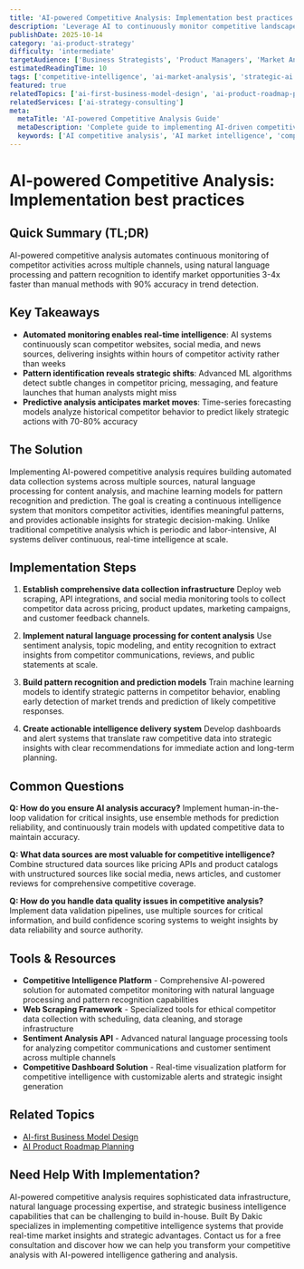 ```yaml
---
title: 'AI-powered Competitive Analysis: Implementation best practices'
description: 'Leverage AI to continuously monitor competitive landscapes, identify opportunities, and make data-driven strategic decisions for market positioning advantage.'
publishDate: 2025-10-14
category: 'ai-product-strategy'
difficulty: 'intermediate'
targetAudience: ['Business Strategists', 'Product Managers', 'Market Analysts']
estimatedReadingTime: 10
tags: ['competitive-intelligence', 'ai-market-analysis', 'strategic-ai', 'market-monitoring']
featured: true
relatedTopics: ['ai-first-business-model-design', 'ai-product-roadmap-planning']
relatedServices: ['ai-strategy-consulting']
meta:
  metaTitle: 'AI-powered Competitive Analysis Guide'
  metaDescription: 'Complete guide to implementing AI-driven competitive analysis for continuous market monitoring and strategic decision making.'
  keywords: ['AI competitive analysis', 'AI market intelligence', 'competitive monitoring AI', 'strategic AI']
---
```


# AI-powered Competitive Analysis: Implementation best practices

## Quick Summary (TL;DR)

AI-powered competitive analysis automates continuous monitoring of competitor activities across multiple channels, using natural language processing and pattern recognition to identify market opportunities 3-4x faster than manual methods with 90% accuracy in trend detection.

## Key Takeaways

- **Automated monitoring enables real-time intelligence**: AI systems continuously scan competitor websites, social media, and news sources, delivering insights within hours of competitor activity rather than weeks
- **Pattern identification reveals strategic shifts**: Advanced ML algorithms detect subtle changes in competitor pricing, messaging, and feature launches that human analysts might miss
- **Predictive analysis anticipates market moves**: Time-series forecasting models analyze historical competitor behavior to predict likely strategic actions with 70-80% accuracy

## The Solution

Implementing AI-powered competitive analysis requires building automated data collection systems across multiple sources, natural language processing for content analysis, and machine learning models for pattern recognition and prediction. The goal is creating a continuous intelligence system that monitors competitor activities, identifies meaningful patterns, and provides actionable insights for strategic decision-making. Unlike traditional competitive analysis which is periodic and labor-intensive, AI systems deliver continuous, real-time intelligence at scale.

## Implementation Steps

1. **Establish comprehensive data collection infrastructure**
   Deploy web scraping, API integrations, and social media monitoring tools to collect competitor data across pricing, product updates, marketing campaigns, and customer feedback channels.

2. **Implement natural language processing for content analysis**
   Use sentiment analysis, topic modeling, and entity recognition to extract insights from competitor communications, reviews, and public statements at scale.

3. **Build pattern recognition and prediction models**
   Train machine learning models to identify strategic patterns in competitor behavior, enabling early detection of market trends and prediction of likely competitive responses.

4. **Create actionable intelligence delivery system**
   Develop dashboards and alert systems that translate raw competitive data into strategic insights with clear recommendations for immediate action and long-term planning.

## Common Questions

**Q: How do you ensure AI analysis accuracy?**
Implement human-in-the-loop validation for critical insights, use ensemble methods for prediction reliability, and continuously train models with updated competitive data to maintain accuracy.

**Q: What data sources are most valuable for competitive intelligence?**
Combine structured data sources like pricing APIs and product catalogs with unstructured sources like social media, news articles, and customer reviews for comprehensive competitive coverage.

**Q: How do you handle data quality issues in competitive analysis?**
Implement data validation pipelines, use multiple sources for critical information, and build confidence scoring systems to weight insights by data reliability and source authority.

## Tools & Resources

- **Competitive Intelligence Platform** - Comprehensive AI-powered solution for automated competitor monitoring with natural language processing and pattern recognition capabilities
- **Web Scraping Framework** - Specialized tools for ethical competitor data collection with scheduling, data cleaning, and storage infrastructure
- **Sentiment Analysis API** - Advanced natural language processing tools for analyzing competitor communications and customer sentiment across multiple channels
- **Competitive Dashboard Solution** - Real-time visualization platform for competitive intelligence with customizable alerts and strategic insight generation

## Related Topics

- [AI-first Business Model Design]({{/topics/ai-first-business-model-design}})
- [AI Product Roadmap Planning]({{/topics/ai-product-roadmap-planning}})

## Need Help With Implementation?

AI-powered competitive analysis requires sophisticated data infrastructure, natural language processing expertise, and strategic business intelligence capabilities that can be challenging to build in-house. Built By Dakic specializes in implementing competitive intelligence systems that provide real-time market insights and strategic advantages. Contact us for a free consultation and discover how we can help you transform your competitive analysis with AI-powered intelligence gathering and analysis.
